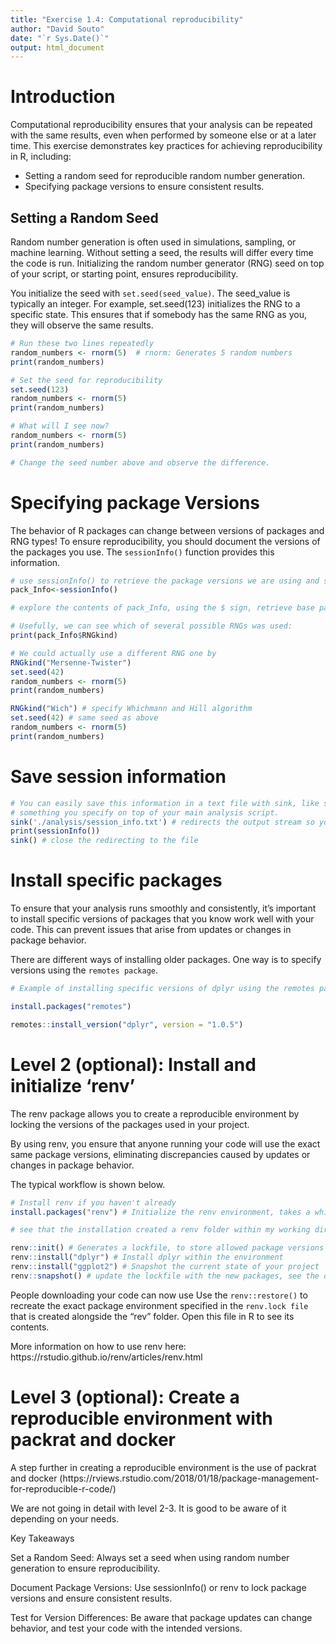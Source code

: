 ```yaml
---
title: "Exercise 1.4: Computational reproducibility"
author: "David Souto"
date: "`r Sys.Date()`"
output: html_document
---
```


# Introduction

Computational reproducibility ensures that your analysis can be repeated with the same results, even when performed by someone else or at a later time. This exercise demonstrates key practices for achieving reproducibility in R, including:

* Setting a random seed for reproducible random number generation.
* Specifying package versions to ensure consistent results.

## Setting a Random Seed

Random number generation is often used in simulations, sampling, or machine learning. Without setting a seed, the results will differ every time the code is run. Initializing the random number generator (RNG) seed on top of your script, or starting point, ensures reproducibility.

You initialize the seed with `set.seed(seed_value)`. The seed_value is typically an integer. For example, set.seed(123) initializes the RNG to a specific state. This ensures that if somebody has the same RNG as you, they will observe the same results. 


```r
# Run these two lines repeatedly 
random_numbers <- rnorm(5)  # rnorm: Generates 5 random numbers
print(random_numbers)

# Set the seed for reproducibility
set.seed(123)
random_numbers <- rnorm(5)  
print(random_numbers)

# What will I see now?
random_numbers <- rnorm(5)  
print(random_numbers)

# Change the seed number above and observe the difference.
```

# Specifying package Versions
 
The behavior of R packages can change between versions of packages and RNG types! To ensure reproducibility, you should document the versions of the packages you use. The `sessionInfo()` function provides this information.

```r

# use sessionInfo() to retrieve the package versions we are using and system information
pack_Info<-sessionInfo()

# explore the contents of pack_Info, using the $ sign, retrieve base packages and other packages that way

# Usefully, we can see which of several possible RNGs was used:
print(pack_Info$RNGkind)

# We could actually use a different RNG one by
RNGkind("Mersenne-Twister") 
set.seed(42)
random_numbers <- rnorm(5)  
print(random_numbers)

RNGkind("Wich") # specify Whichmann and Hill algorithm
set.seed(42) # same seed as above
random_numbers <- rnorm(5)  
print(random_numbers)

```

# Save session information

```r

# You can easily save this information in a text file with sink, like set.seed it could be
# something you specify on top of your main analysis script.
sink('./analysis/session_info.txt') # redirects the output stream so you print to a file instead of printing to the Console
print(sessionInfo())
sink() # close the redirecting to the file

```

# Install specific packages

To ensure that your analysis runs smoothly and consistently, it’s important to install specific versions of packages that you know work well with your code. This can prevent issues that arise from updates or changes in package behavior.

There are different ways of installing older packages. One way is to specify versions using the `remotes package`. 

```r
# Example of installing specific versions of dplyr using the remotes package

install.packages("remotes") 

remotes::install_version("dplyr", version = "1.0.5") 

```

# Level 2 (optional):  Install and initialize 'renv'

The renv package allows you to create a reproducible environment by locking the versions of the packages used in your project.

By using renv, you ensure that anyone running your code will use the exact same package versions, eliminating discrepancies caused by updates or changes in package behavior.

The typical workflow is shown below.

```r
# Install renv if you haven't already 
install.packages("renv") # Initialize the renv environment, takes a while

# see that the installation created a renv folder within my working directory (not to touch)

renv::init() # Generates a lockfile, to store allowed package versions
renv::install("dplyr") # Install dplyr within the environment
renv::install("ggplot2") # Snapshot the current state of your project 
renv::snapshot() # update the lockfile with the new packages, see the output

```

People downloading your code can now use Use the `renv::restore()` to recreate the exact package environment specified in the `renv.lock file` that is created alongside the "rev" folder. Open this file in R to see its contents.

More information on how to use renv here: https://rstudio.github.io/renv/articles/renv.html

# Level 3 (optional): Create a reproducible environment with packrat and docker

A step further in creating a reproducible environment is the use of packrat and docker (https://rviews.rstudio.com/2018/01/18/package-management-for-reproducible-r-code/)

We are not going in detail with level 2-3. It is good to be aware of it depending on your needs.

Key Takeaways

Set a Random Seed: Always set a seed when using random number generation to ensure reproducibility.

Document Package Versions: Use sessionInfo() or renv to lock package versions and ensure consistent results.

Test for Version Differences: Be aware that package updates can change behavior, and test your code with the intended versions.

